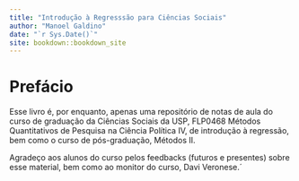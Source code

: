 ```yaml
---
title: "Introdução à Regresssão para Ciências Sociais"
author: "Manoel Galdino"
date: "`r Sys.Date()`"
site: bookdown::bookdown_site
---
```


# Prefácio

Esse livro é, por enquanto, apenas uma repositório de notas de aula do curso de graduação da Ciências Sociais da USP, FLP0468 Métodos Quantitativos de Pesquisa na Ciência Política IV, de introdução à regressão, bem como o curso de pós-graduação, Métodos II.

Agradeço aos alunos do curso pelos feedbacks (futuros e presentes) sobre esse material, bem como ao monitor do curso, Davi Veronese.´
